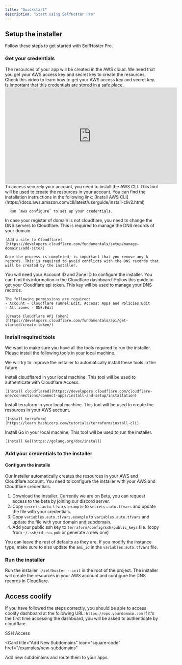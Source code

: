 ```yaml
---
title: "Quickstart"
description: "Start using SelfHoster Pro"
---
```


## Setup the installer

Follow these steps to get started with SelfHoster Pro.

### Get your credentials

<AccordionGroup>
  <Accordion icon="aws" title="Create AWS access secrets">
    The resources of your app will be created in the AWS cloud. We need that you
    get your AWS access key and secret key to create the resources. Check this
    video to learn how to get your AWS access key and secret key. Is important
    that this credentials are stored in a safe place.
    <iframe
      width="560"
      height="315"
      src="https://www.youtube.com/embed/fwtmTMf53Ek?si=kuToDZv4pgJpxD3k"
      title="YouTube video player"
      frameborder="0"
      allow="accelerometer; autoplay; clipboard-write; encrypted-media; gyroscope; picture-in-picture; web-share"
      referrerpolicy="strict-origin-when-cross-origin"
      allowfullscreen
    ></iframe>
  </Accordion>
    <Accordion icon="aws" title="Install AWS CLI">
      To access securely your account, you need to install the AWS CLI. This tool will be used to create the resources in your account.
      You can find the installation instructions in the following link:
      [Install AWS CLI](https://docs.aws.amazon.com/cli/latest/userguide/install-cliv2.html)

      Run `aws configure` to set up your credentials.

  </Accordion>
    <Accordion icon="cloudflare" title="Make Cloudflare the primary DNS provider for your domain">
    In case your registar of domain is not cloudflare, you need to change the DNS servers to Cloudflare. This is required to manage the DNS records of your domain.

    [Add a site to Cloudflare](https://developers.cloudflare.com/fundamentals/setup/manage-domains/add-site/)

    Once the process is completed, is important that you remove any A records. This is required to avoid conflicts with the DNS records that will be created by the installer.

  </Accordion>
    <Accordion icon="cloudflare" title="Get your Account ID, and Zone ID ">
    You will need your Account ID and Zone ID to configure the installer. You can find this information in the Cloudflare dashboard.
  </Accordion>
  <Accordion icon="cloudflare" title="Get your Cloudflare api token">
    Follow this guide to get your Cloudflare api token. This key will be used to manage your DNS records.

    The following permissions are required:
    - Account - Cloudflare Tunnel:Edit, Access: Apps and Policies:Edit
    - All zones - DNS:Edit

    [Create Cloudflare API Token](https://developers.cloudflare.com/fundamentals/api/get-started/create-token/)

  </Accordion>

</AccordionGroup>

### Install required tools

We want to make sure you have all the tools required to run the installer. Please install the following tools in your local machine.

We will try to improve the installer to automatically install these tools in the future.

<AccordionGroup>

  <Accordion icon="cloudflare" title="Install cloudflared">
    Install cloudflared in your local machine. This tool will be used to authenticate with Cloudflare Access.

    [Install cloudflared](https://developers.cloudflare.com/cloudflare-one/connections/connect-apps/install-and-setup/installation)

  </Accordion>

  <Accordion icon="terraform" title="Install terraform">
    Install terraform in your local machine. This tool will be used to create the resources in your AWS account.

    [Install terraform](https://learn.hashicorp.com/tutorials/terraform/install-cli)

  </Accordion>

  <Accordion icon="code" title="Install Go">
    Install Go in your local machine. This tool will be used to run the installer.

    [Install Go](https://golang.org/doc/install)

  </Accordion>

</AccordionGroup>

### Add your credentials to the installer

#### Configure the installe

Our Installer automatically creates the resources in your AWS and Cloudflare
account. You need to configure the installer with your AWS and Cloudflare
credentials.

1. Download the installer. Currently we are on Beta, you can request access to the beta by joining our discord server.
2. Copy `secrets.auto.tfvars.example` to `secrets.auto.tfvars` and update the file with your credentials.
3. Copy `variables.auto.tfvars.example` to `variables.auto.tfvars` and update the file with your domain and subdomain.
4. Add your public ssh key to `terraform/config/ssh/public_keys` file. (copy from `~/.ssh/id_rsa.pub` or generate a new one)

You can leave the rest of defaults as they are. If you modify the instance type, make sure to also update the `ami_id` in the `variables.auto.tfvars` file.

### Run the installer

Run the installer `./selfhoster --init` in the root of the project.
The installer will create the resources in your AWS account and configure the DNS records in Cloudflare.

## Access coolify

If you have followed the steps correctly, you should be able to access coolify dashboard at the following URL: `https://ops.yourdomain.com`
If it's the first time accessing the dashboard, you will be asked to authenticate by cloudflare.

<CardGroup>

<Card title="SSH Access" icon="paintbrush" href="/examples/ssh-access">
  SSH Access
</Card>

<Card
  title="Add New Subdomains"
  icon="square-code"
  href="/examples/new-subdomains"
>
  Add new subdomains and route them to your apps.
</Card>

</CardGroup>
